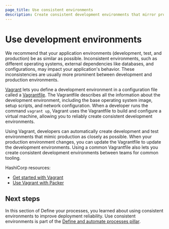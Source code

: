 ```yaml
---
page_title: Use consistent environments
description: Create consistent development environments that mirror production to eliminate environment-related issues and improve deployment reliability.
---
```


# Use development environments

We recommend that your application environments (development, test, and production) be as similar as possible.  Inconsistent environments, such as different operating systems, external dependencies like databases, and configurations, may impact your application's behavior. These inconsistencies are usually more prominent between development and production environments. 

[Vagrant](/vagrant) lets you define a development environment in a configuration file called a [Vagrantfile](/vagrant/docs/vagrantfile). The Vagrantfile describes all the information about the development environment, including the base operating system image, setup scripts, and network configuration. When a developer runs the command `vagrant up`, Vagrant uses the Vagrantfile to build and configure a virtual machine, allowing you to reliably create consistent development environments. 

Using Vagrant, developers can automatically create development and test environments that mimic production as closely as possible. When your production environment changes, you can update the Vagrantfile to update the development environments. Using a common Vagrantfile also lets you create consistent development environments between teams for common tooling.

HashiCorp resources:

- [Get started with Vagrant](/vagrant/tutorials/getting-started)
- [Use Vagrant with Packer](/packer/tutorials/aws-get-started/aws-get-started-post-processors-vagrant)

## Next steps

In this section of Define your processes, you learned about using consistent environments to improve deployment reliability. Use consistent environments is part of the [Define and automate processes pillar](/well-architected-framework/define-and-automate-processes/define).

